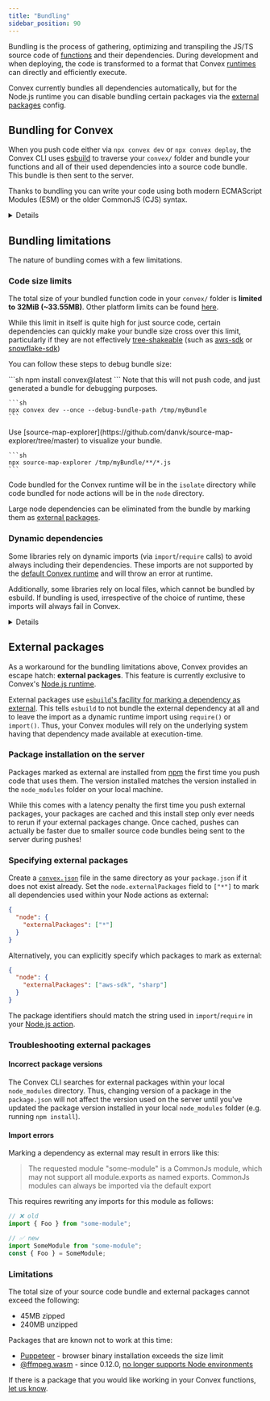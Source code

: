 ```yaml
---
title: "Bundling"
sidebar_position: 90
---
```


Bundling is the process of gathering, optimizing and transpiling the JS/TS
source code of [functions](/functions.mdx) and their dependencies. During
development and when deploying, the code is transformed to a format that Convex
[runtimes](/functions/runtimes.mdx) can directly and efficiently execute.

Convex currently bundles all dependencies automatically, but for the Node.js
runtime you can disable bundling certain packages via the
[external packages](#external-packages) config.

## Bundling for Convex

When you push code either via `npx convex dev` or `npx convex deploy`, the
Convex CLI uses [esbuild](https://esbuild.github.io/) to traverse your `convex/`
folder and bundle your functions and all of their used dependencies into a
source code bundle. This bundle is then sent to the server.

Thanks to bundling you can write your code using both modern ECMAScript Modules
(ESM) or the older CommonJS (CJS) syntax.

<Details summary="ESM vs. CJS">
    ESM
    - Is the standard for browser Javascript
    - Uses static imports via the `import` and `export` **keywords** (not functions)
    at the global scope
    - Also supports dynamic imports via the asynchronous `import` function

    CJS
    - Was previously the standard module system for Node.js
    - Relies on dynamic imports via the `require` and asynchronous `import`
    functions for fetching external modules
    - Uses the `module.exports` object for exports

</Details>

## Bundling limitations

The nature of bundling comes with a few limitations.

### Code size limits

The total size of your bundled function code in your `convex/` folder is
**limited to 32MiB (~33.55MB)**. Other platform limits can be found
[here](/production/state/limits.mdx).

While this limit in itself is quite high for just source code, certain
dependencies can quickly make your bundle size cross over this limit,
particularly if they are not effectively
[tree-shakeable](https://webpack.js.org/guides/tree-shaking/) (such as
[aws-sdk](https://www.npmjs.com/package/aws-sdk) or
[snowflake-sdk](https://www.npmjs.com/package/snowflake-sdk))

You can follow these steps to debug bundle size:

<StepByStep>
  <Step title="Make sure you're using the most recent version of convex">
    ```sh
    npm install convex@latest
    ```
  </Step>
  <Step title="Generate the bundle">
   Note that this will not push code, and just generated a bundle for debugging purposes.

    ```sh
    npx convex dev --once --debug-bundle-path /tmp/myBundle
    ```

  </Step>
  <Step title="Visualize the bundle">
  Use
   [source-map-explorer](https://github.com/danvk/source-map-explorer/tree/master)
   to visualize your bundle.

    ```sh
    npx source-map-explorer /tmp/myBundle/**/*.js
    ```

  </Step>
</StepByStep>

Code bundled for the Convex runtime will be in the `isolate` directory while
code bundled for node actions will be in the `node` directory.

Large node dependencies can be eliminated from the bundle by marking them as
[external packages](/functions/bundling.mdx#external-packages).

### Dynamic dependencies

Some libraries rely on dynamic imports (via `import`/`require` calls) to avoid
always including their dependencies. These imports are not supported by the
[default Convex runtime](/functions/runtimes.mdx#default-convex-runtime) and
will throw an error at runtime.

Additionally, some libraries rely on local files, which cannot be bundled by
esbuild. If bundling is used, irrespective of the choice of runtime, these
imports will always fail in Convex.

<Details summary="Examples of libraries with dynamic dependencies">

Consider the following examples of packages relying on dynamic dependencies:

- [langchain](https://www.npmjs.com/package/langchain) relying on the presence
  of peer dependencies that it can dynamically import. These dependencies are
  not statically `import`ed so will not be bundled by `esbuild`.
- [sharp](https://www.npmjs.com/package/sharp) relying on the presence of
  `libvips` binaries for image-processing operations
- [pdf-parse](https://www.npmjs.com/package/pdf-parse) relies on being
  dynamically imported with `require()` in order to detect if it is being run in
  test mode. Bundling can eliminate these `require()` calls, making `pdf-parse`
  assume it is running in test mode.
- [tiktoken](https://www.npmjs.com/package/tiktoken) relying on local WASM files

</Details>

## External packages

As a workaround for the bundling limitations above, Convex provides an escape
hatch: **external packages**. This feature is currently exclusive to Convex's
[Node.js runtime](/functions/runtimes.mdx#nodejs-runtime).

External packages use
[`esbuild`'s facility for marking a dependency as external](https://esbuild.github.io/api/#external).
This tells `esbuild` to not bundle the external dependency at all and to leave
the import as a dynamic runtime import using `require()` or `import()`. Thus,
your Convex modules will rely on the underlying system having that dependency
made available at execution-time.

### Package installation on the server

Packages marked as external are installed from [npm](https://www.npmjs.com/) the
first time you push code that uses them. The version installed matches the
version installed in the `node_modules` folder on your local machine.

While this comes with a latency penalty the first time you push external
packages, your packages are cached and this install step only ever needs to
rerun if your external packages change. Once cached, pushes can actually be
faster due to smaller source code bundles being sent to the server during
pushes!

### Specifying external packages

Create a [`convex.json`](/production/project-configuration.mdx#convex.json) file
in the same directory as your `package.json` if it does not exist already. Set
the `node.externalPackages` field to `["*"]` to mark all dependencies used
within your Node actions as external:

```json
{
  "node": {
    "externalPackages": ["*"]
  }
}
```

Alternatively, you can explicitly specify which packages to mark as external:

```json
{
  "node": {
    "externalPackages": ["aws-sdk", "sharp"]
  }
}
```

The package identifiers should match the string used in `import`/`require` in
your [Node.js action](/functions/actions.mdx#choosing-the-runtime-use-node).

### Troubleshooting external packages

#### Incorrect package versions

The Convex CLI searches for external packages within your local `node_modules`
directory. Thus, changing version of a package in the `package.json` will not
affect the version used on the server until you've updated the package version
installed in your local `node_modules` folder (e.g. running `npm install`).

#### Import errors

Marking a dependency as external may result in errors like this:

> The requested module "some-module" is a CommonJs module, which may not support
> all module.exports as named exports. CommonJs modules can always be imported
> via the default export

This requires rewriting any imports for this module as follows:

```ts
// ❌ old
import { Foo } from "some-module";

// ✅ new
import SomeModule from "some-module";
const { Foo } = SomeModule;
```

### Limitations

The total size of your source code bundle and external packages cannot exceed
the following:

- 45MB zipped
- 240MB unzipped

Packages that are known not to work at this time:

- [Puppeteer](https://www.npmjs.com/package/puppeteer) - browser binary
  installation exceeds the size limit
- [@ffmpeg.wasm](https://www.npmjs.com/package/@ffmpeg/ffmpeg) - since 0.12.0,
  [no longer supports Node environments](https://ffmpegwasm.netlify.app/docs/faq#why-ffmpegwasm-doesnt-support-nodejs)

If there is a package that you would like working in your Convex functions,
[let us know](https://convex.dev/community).
